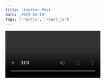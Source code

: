 ```yaml
---
title: 'Another Post'
date: '2023-04-19'
tags: ['nextjs', 'react.js']
---
```


<Video id="6h649f2fB9Q" />

## Table of Contents
* Renders actual, "native" React DOM elements
* Allows you to escape or skip HTML (try toggling the checkboxes above)
* If you escape or skip the HTML, no `dangerouslySetInnerHTML` is used! Yay!

## How about some code?

```js
var React = require('react');
var Markdown = require('react-markdown');
React.render(
  <Markdown source="# Your markdown here" />,
  document.getElementById('content')
);
```
Pretty neat, eh?

<CustomImage src="https://githubusercontent.com/ambbrose/nextjs/main/images/another.png" alt="GFY" />
